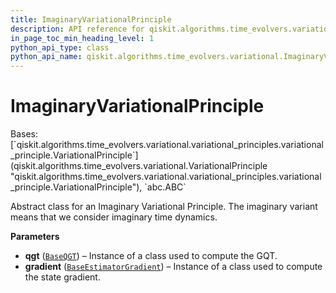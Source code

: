 ```yaml
---
title: ImaginaryVariationalPrinciple
description: API reference for qiskit.algorithms.time_evolvers.variational.ImaginaryVariationalPrinciple
in_page_toc_min_heading_level: 1
python_api_type: class
python_api_name: qiskit.algorithms.time_evolvers.variational.ImaginaryVariationalPrinciple
---
```


# ImaginaryVariationalPrinciple

<Class id="qiskit.algorithms.time_evolvers.variational.ImaginaryVariationalPrinciple" isDedicatedPage={true} github="https://github.com/qiskit/qiskit/tree/stable/0.23/qiskit/algorithms/time_evolvers/variational/variational_principles/imaginary_variational_principle.py" signature="ImaginaryVariationalPrinciple(qgt, gradient)">
  Bases: [`qiskit.algorithms.time_evolvers.variational.variational_principles.variational_principle.VariationalPrinciple`](qiskit.algorithms.time_evolvers.variational.VariationalPrinciple "qiskit.algorithms.time_evolvers.variational.variational_principles.variational_principle.VariationalPrinciple"), `abc.ABC`

  Abstract class for an Imaginary Variational Principle. The imaginary variant means that we consider imaginary time dynamics.

  **Parameters**

  *   **qgt** ([`BaseQGT`](qiskit.algorithms.gradients.BaseQGT "qiskit.algorithms.gradients.base_qgt.BaseQGT")) – Instance of a class used to compute the GQT.
  *   **gradient** ([`BaseEstimatorGradient`](qiskit.algorithms.gradients.BaseEstimatorGradient "qiskit.algorithms.gradients.base_estimator_gradient.BaseEstimatorGradient")) – Instance of a class used to compute the state gradient.
</Class>

